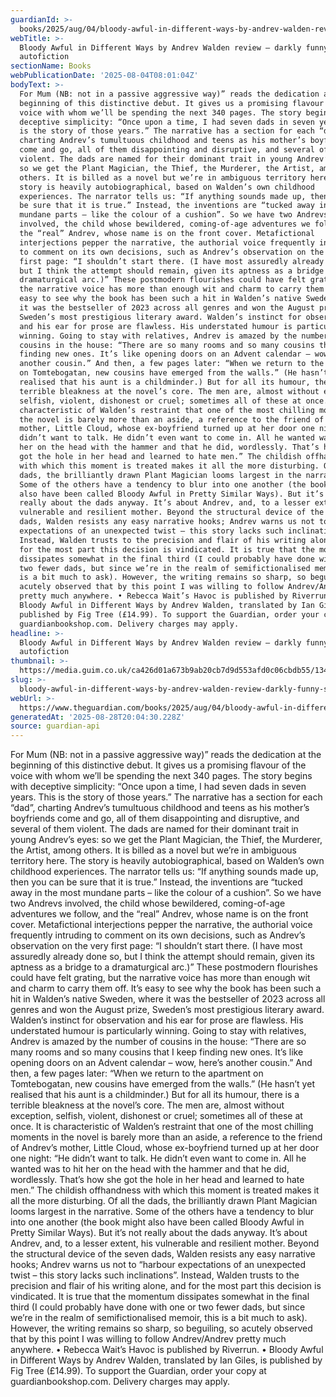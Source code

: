 ```yaml
---
guardianId: >-
  books/2025/aug/04/bloody-awful-in-different-ways-by-andrev-walden-review-darkly-funny-swedish-autofiction
webTitle: >-
  Bloody Awful in Different Ways by Andrev Walden review – darkly funny Swedish
  autofiction
sectionName: Books
webPublicationDate: '2025-08-04T08:01:04Z'
bodyText: >-
  For Mum (NB: not in a passive aggressive way)” reads the dedication at the
  beginning of this distinctive debut. It gives us a promising flavour of the
  voice with whom we’ll be spending the next 340 pages. The story begins with
  deceptive simplicity: “Once upon a time, I had seven dads in seven years. This
  is the story of those years.” The narrative has a section for each “dad”,
  charting Andrev’s tumultuous childhood and teens as his mother’s boyfriends
  come and go, all of them disappointing and disruptive, and several of them
  violent. The dads are named for their dominant trait in young Andrev’s eyes:
  so we get the Plant Magician, the Thief, the Murderer, the Artist, among
  others. It is billed as a novel but we’re in ambiguous territory here. The
  story is heavily autobiographical, based on Walden’s own childhood
  experiences. The narrator tells us: “If anything sounds made up, then you can
  be sure that it is true.” Instead, the inventions are “tucked away in the most
  mundane parts – like the colour of a cushion”. So we have two Andrevs
  involved, the child whose bewildered, coming-of-age adventures we follow, and
  the “real” Andrev, whose name is on the front cover. Metafictional
  interjections pepper the narrative, the authorial voice frequently intruding
  to comment on its own decisions, such as Andrev’s observation on the very
  first page: “I shouldn’t start there. (I have most assuredly already done so,
  but I think the attempt should remain, given its aptness as a bridge to a
  dramaturgical arc.)” These postmodern flourishes could have felt grating, but
  the narrative voice has more than enough wit and charm to carry them off. It’s
  easy to see why the book has been such a hit in Walden’s native Sweden, where
  it was the bestseller of 2023 across all genres and won the August prize,
  Sweden’s most prestigious literary award. Walden’s instinct for observation
  and his ear for prose are flawless. His understated humour is particularly
  winning. Going to stay with relatives, Andrev is amazed by the number of
  cousins in the house: “There are so many rooms and so many cousins that I keep
  finding new ones. It’s like opening doors on an Advent calendar – wow, here’s
  another cousin.” And then, a few pages later: “When we return to the apartment
  on Tomtebogatan, new cousins have emerged from the walls.” (He hasn’t yet
  realised that his aunt is a childminder.) But for all its humour, there is a
  terrible bleakness at the novel’s core. The men are, almost without exception,
  selfish, violent, dishonest or cruel; sometimes all of these at once. It is
  characteristic of Walden’s restraint that one of the most chilling moments in
  the novel is barely more than an aside, a reference to the friend of Andrev’s
  mother, Little Cloud, whose ex-boyfriend turned up at her door one night: “He
  didn’t want to talk. He didn’t even want to come in. All he wanted was to hit
  her on the head with the hammer and that he did, wordlessly. That’s how she
  got the hole in her head and learned to hate men.” The childish offhandness
  with which this moment is treated makes it all the more disturbing. Of all the
  dads, the brilliantly drawn Plant Magician looms largest in the narrative.
  Some of the others have a tendency to blur into one another (the book might
  also have been called Bloody Awful in Pretty Similar Ways). But it’s not
  really about the dads anyway. It’s about Andrev, and, to a lesser extent, his
  vulnerable and resilient mother. Beyond the structural device of the seven
  dads, Walden resists any easy narrative hooks; Andrev warns us not to “harbour
  expectations of an unexpected twist – this story lacks such inclinations”.
  Instead, Walden trusts to the precision and flair of his writing alone, and
  for the most part this decision is vindicated. It is true that the momentum
  dissipates somewhat in the final third (I could probably have done with one or
  two fewer dads, but since we’re in the realm of semifictionalised memoir, this
  is a bit much to ask). However, the writing remains so sharp, so beguiling, so
  acutely observed that by this point I was willing to follow Andrev/Andrev
  pretty much anywhere. • Rebecca Wait’s Havoc is published by Riverrun. •
  Bloody Awful in Different Ways by Andrev Walden, translated by Ian Giles, is
  published by Fig Tree (£14.99). To support the Guardian, order your copy at
  guardianbookshop.com. Delivery charges may apply.
headline: >-
  Bloody Awful in Different Ways by Andrev Walden review – darkly funny Swedish
  autofiction
thumbnail: >-
  https://media.guim.co.uk/ca426d01a673b9ab20cb7d9d553afd0c06cbdb55/1346_96_2784_2227/500.jpg
slug: >-
  bloody-awful-in-different-ways-by-andrev-walden-review-darkly-funny-swedish-autofiction
webUrl: >-
  https://www.theguardian.com/books/2025/aug/04/bloody-awful-in-different-ways-by-andrev-walden-review-darkly-funny-swedish-autofiction
generatedAt: '2025-08-28T20:04:30.228Z'
source: guardian-api
---
```

For Mum (NB: not in a passive aggressive way)” reads the dedication at the beginning of this distinctive debut. It gives us a promising flavour of the voice with whom we’ll be spending the next 340 pages. The story begins with deceptive simplicity: “Once upon a time, I had seven dads in seven years. This is the story of those years.” The narrative has a section for each “dad”, charting Andrev’s tumultuous childhood and teens as his mother’s boyfriends come and go, all of them disappointing and disruptive, and several of them violent. The dads are named for their dominant trait in young Andrev’s eyes: so we get the Plant Magician, the Thief, the Murderer, the Artist, among others. It is billed as a novel but we’re in ambiguous territory here. The story is heavily autobiographical, based on Walden’s own childhood experiences. The narrator tells us: “If anything sounds made up, then you can be sure that it is true.” Instead, the inventions are “tucked away in the most mundane parts – like the colour of a cushion”. So we have two Andrevs involved, the child whose bewildered, coming-of-age adventures we follow, and the “real” Andrev, whose name is on the front cover. Metafictional interjections pepper the narrative, the authorial voice frequently intruding to comment on its own decisions, such as Andrev’s observation on the very first page: “I shouldn’t start there. (I have most assuredly already done so, but I think the attempt should remain, given its aptness as a bridge to a dramaturgical arc.)” These postmodern flourishes could have felt grating, but the narrative voice has more than enough wit and charm to carry them off. It’s easy to see why the book has been such a hit in Walden’s native Sweden, where it was the bestseller of 2023 across all genres and won the August prize, Sweden’s most prestigious literary award. Walden’s instinct for observation and his ear for prose are flawless. His understated humour is particularly winning. Going to stay with relatives, Andrev is amazed by the number of cousins in the house: “There are so many rooms and so many cousins that I keep finding new ones. It’s like opening doors on an Advent calendar – wow, here’s another cousin.” And then, a few pages later: “When we return to the apartment on Tomtebogatan, new cousins have emerged from the walls.” (He hasn’t yet realised that his aunt is a childminder.) But for all its humour, there is a terrible bleakness at the novel’s core. The men are, almost without exception, selfish, violent, dishonest or cruel; sometimes all of these at once. It is characteristic of Walden’s restraint that one of the most chilling moments in the novel is barely more than an aside, a reference to the friend of Andrev’s mother, Little Cloud, whose ex-boyfriend turned up at her door one night: “He didn’t want to talk. He didn’t even want to come in. All he wanted was to hit her on the head with the hammer and that he did, wordlessly. That’s how she got the hole in her head and learned to hate men.” The childish offhandness with which this moment is treated makes it all the more disturbing. Of all the dads, the brilliantly drawn Plant Magician looms largest in the narrative. Some of the others have a tendency to blur into one another (the book might also have been called Bloody Awful in Pretty Similar Ways). But it’s not really about the dads anyway. It’s about Andrev, and, to a lesser extent, his vulnerable and resilient mother. Beyond the structural device of the seven dads, Walden resists any easy narrative hooks; Andrev warns us not to “harbour expectations of an unexpected twist – this story lacks such inclinations”. Instead, Walden trusts to the precision and flair of his writing alone, and for the most part this decision is vindicated. It is true that the momentum dissipates somewhat in the final third (I could probably have done with one or two fewer dads, but since we’re in the realm of semifictionalised memoir, this is a bit much to ask). However, the writing remains so sharp, so beguiling, so acutely observed that by this point I was willing to follow Andrev/Andrev pretty much anywhere. • Rebecca Wait’s Havoc is published by Riverrun. • Bloody Awful in Different Ways by Andrev Walden, translated by Ian Giles, is published by Fig Tree (£14.99). To support the Guardian, order your copy at guardianbookshop.com. Delivery charges may apply.
